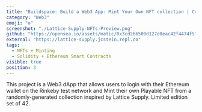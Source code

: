 ```yaml
---
title: "Buildspace: Build a Web3 App: Mint Your Own NFT collection | Cohort Deneb | #51"
category: "Web3"
emoji: "♻️"
screenshot: "./Lattice-Supply-NFTs-Preview.png"
github: "https://opensea.io/assets/matic/0x3cd266509d127d0eac42f4474f57d0526804b44e/2149"
external: "https://lattice-supply.jcstein.repl.co"
tags:
  - NFTs + Minting
  - Solidity + Ethereum Smart Contracts
visible: true
position: 3
---
```


This project is a Web3 dApp that allows users to login with their Ethereum wallet on the Rinkeby test network and Mint their own Playable NFT from a randomly-generated collection inspired by Lattice Supply. Limited edition set of 42.